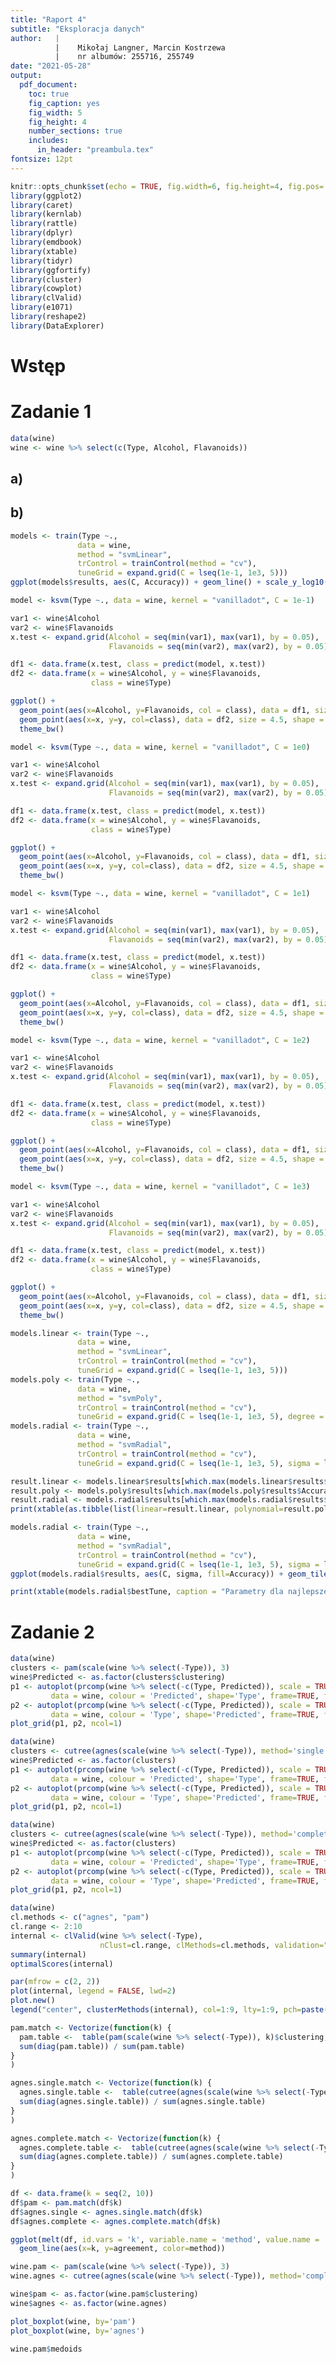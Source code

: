 ```yaml
---
title: "Raport 4"
subtitle: "Eksploracja danych"
author:   |
          |    Mikołaj Langner, Marcin Kostrzewa
          |    nr albumów: 255716, 255749
date: "2021-05-28"
output: 
  pdf_document:
    toc: true
    fig_caption: yes
    fig_width: 5 
    fig_height: 4 
    number_sections: true
    includes:
      in_header: "preambula.tex" 
fontsize: 12pt 
---
```




```r
knitr::opts_chunk$set(echo = TRUE, fig.width=6, fig.height=4, fig.pos='H')
library(ggplot2)
library(caret)
library(kernlab)
library(rattle)
library(dplyr)
library(emdbook)
library(xtable)
library(tidyr)
library(ggfortify)
library(cluster)
library(cowplot)
library(clValid)
library(e1071)
library(reshape2)
library(DataExplorer)
```


# Wstęp



# Zadanie 1

```r
data(wine)
wine <- wine %>% select(c(Type, Alcohol, Flavanoids))
```

## a)

## b)

```r
models <- train(Type ~.,
               data = wine,
               method = "svmLinear",
               trControl = trainControl(method = "cv"),
               tuneGrid = expand.grid(C = lseq(1e-1, 1e3, 5)))
ggplot(models$results, aes(C, Accuracy)) + geom_line() + scale_y_log10() + scale_x_log10()
```

```r
model <- ksvm(Type ~., data = wine, kernel = "vanilladot", C = 1e-1)

var1 <- wine$Alcohol
var2 <- wine$Flavanoids
x.test <- expand.grid(Alcohol = seq(min(var1), max(var1), by = 0.05), 
                      Flavanoids = seq(min(var2), max(var2), by = 0.05))

df1 <- data.frame(x.test, class = predict(model, x.test))
df2 <- data.frame(x = wine$Alcohol, y = wine$Flavanoids,
                  class = wine$Type)

ggplot() +
  geom_point(aes(x=Alcohol, y=Flavanoids, col = class), data = df1, size = .5) + 
  geom_point(aes(x=x, y=y, col=class), data = df2, size = 4.5, shape = 1) + 
  theme_bw() 
```

```r
model <- ksvm(Type ~., data = wine, kernel = "vanilladot", C = 1e0)

var1 <- wine$Alcohol
var2 <- wine$Flavanoids
x.test <- expand.grid(Alcohol = seq(min(var1), max(var1), by = 0.05), 
                      Flavanoids = seq(min(var2), max(var2), by = 0.05))

df1 <- data.frame(x.test, class = predict(model, x.test))
df2 <- data.frame(x = wine$Alcohol, y = wine$Flavanoids,
                  class = wine$Type)

ggplot() +
  geom_point(aes(x=Alcohol, y=Flavanoids, col = class), data = df1, size = .5) + 
  geom_point(aes(x=x, y=y, col=class), data = df2, size = 4.5, shape = 1) + 
  theme_bw() 
```

```r
model <- ksvm(Type ~., data = wine, kernel = "vanilladot", C = 1e1)

var1 <- wine$Alcohol
var2 <- wine$Flavanoids
x.test <- expand.grid(Alcohol = seq(min(var1), max(var1), by = 0.05), 
                      Flavanoids = seq(min(var2), max(var2), by = 0.05))

df1 <- data.frame(x.test, class = predict(model, x.test))
df2 <- data.frame(x = wine$Alcohol, y = wine$Flavanoids,
                  class = wine$Type)

ggplot() +
  geom_point(aes(x=Alcohol, y=Flavanoids, col = class), data = df1, size = .5) + 
  geom_point(aes(x=x, y=y, col=class), data = df2, size = 4.5, shape = 1) + 
  theme_bw() 
```
```r
model <- ksvm(Type ~., data = wine, kernel = "vanilladot", C = 1e2)

var1 <- wine$Alcohol
var2 <- wine$Flavanoids
x.test <- expand.grid(Alcohol = seq(min(var1), max(var1), by = 0.05), 
                      Flavanoids = seq(min(var2), max(var2), by = 0.05))

df1 <- data.frame(x.test, class = predict(model, x.test))
df2 <- data.frame(x = wine$Alcohol, y = wine$Flavanoids,
                  class = wine$Type)

ggplot() +
  geom_point(aes(x=Alcohol, y=Flavanoids, col = class), data = df1, size = .5) + 
  geom_point(aes(x=x, y=y, col=class), data = df2, size = 4.5, shape = 1) + 
  theme_bw() 
```

```r
model <- ksvm(Type ~., data = wine, kernel = "vanilladot", C = 1e3)

var1 <- wine$Alcohol
var2 <- wine$Flavanoids
x.test <- expand.grid(Alcohol = seq(min(var1), max(var1), by = 0.05), 
                      Flavanoids = seq(min(var2), max(var2), by = 0.05))

df1 <- data.frame(x.test, class = predict(model, x.test))
df2 <- data.frame(x = wine$Alcohol, y = wine$Flavanoids,
                  class = wine$Type)

ggplot() +
  geom_point(aes(x=Alcohol, y=Flavanoids, col = class), data = df1, size = .5) + 
  geom_point(aes(x=x, y=y, col=class), data = df2, size = 4.5, shape = 1) + 
  theme_bw() 
```


```r
models.linear <- train(Type ~.,
               data = wine,
               method = "svmLinear",
               trControl = trainControl(method = "cv"),
               tuneGrid = expand.grid(C = lseq(1e-1, 1e3, 5)))
models.poly <- train(Type ~.,
               data = wine,
               method = "svmPoly",
               trControl = trainControl(method = "cv"),
               tuneGrid = expand.grid(C = lseq(1e-1, 1e3, 5), degree = seq(1, 5, 1), scale = seq(.2, 1, .2)))
models.radial <- train(Type ~.,
               data = wine,
               method = "svmRadial",
               trControl = trainControl(method = "cv"),
               tuneGrid = expand.grid(C = lseq(1e-1, 1e3, 5), sigma = lseq(1e-4, 1e0, 5)))

result.linear <- models.linear$results[which.max(models.linear$results$Accuracy), "Accuracy"]
result.poly <- models.poly$results[which.max(models.poly$results$Accuracy), "Accuracy"]
result.radial <- models.radial$results[which.max(models.radial$results$Accuracy), "Accuracy"]
print(xtable(as.tibble(list(linear=result.linear, polynomial=result.poly, radial=result.radial)), digits=3, caption="Porównanie klasyfikatorów dla różnych jąder"), include.rownames=FALSE)
```

```r
models.radial <- train(Type ~.,
               data = wine,
               method = "svmRadial",
               trControl = trainControl(method = "cv"),
               tuneGrid = expand.grid(C = lseq(1e-1, 1e3, 5), sigma = lseq(1e-4, 1e0, 5)))
ggplot(models.radial$results, aes(C, sigma, fill=Accuracy)) + geom_tile() + scale_y_log10() + scale_x_log10()
```

```r
print(xtable(models.radial$bestTune, caption = "Parametry dla najlepszego klasyfikatora"), include.rownames=FALSE)
```

# Zadanie 2

```r
data(wine)
clusters <- pam(scale(wine %>% select(-Type)), 3)
wine$Predicted <- as.factor(clusters$clustering)
p1 <- autoplot(prcomp(wine %>% select(-c(Type, Predicted)), scale = TRUE),
         data = wine, colour = 'Predicted', shape='Type', frame=TRUE, frame.type='norm')
p2 <- autoplot(prcomp(wine %>% select(-c(Type, Predicted)), scale = TRUE),
         data = wine, colour = 'Type', shape='Predicted', frame=TRUE, frame.type='norm')
plot_grid(p1, p2, ncol=1)
```

```r
data(wine)
clusters <- cutree(agnes(scale(wine %>% select(-Type)), method='single'), 3)
wine$Predicted <- as.factor(clusters)
p1 <- autoplot(prcomp(wine %>% select(-c(Type, Predicted)), scale = TRUE),
         data = wine, colour = 'Predicted', shape='Type', frame=TRUE, frame.type='norm')
p2 <- autoplot(prcomp(wine %>% select(-c(Type, Predicted)), scale = TRUE),
         data = wine, colour = 'Type', shape='Predicted', frame=TRUE, frame.type='norm')
plot_grid(p1, p2, ncol=1)
```

```r
data(wine)
clusters <- cutree(agnes(scale(wine %>% select(-Type)), method='complete'), 3)
wine$Predicted <- as.factor(clusters)
p1 <- autoplot(prcomp(wine %>% select(-c(Type, Predicted)), scale = TRUE),
         data = wine, colour = 'Predicted', shape='Type', frame=TRUE, frame.type='norm')
p2 <- autoplot(prcomp(wine %>% select(-c(Type, Predicted)), scale = TRUE),
         data = wine, colour = 'Type', shape='Predicted', frame=TRUE, frame.type='norm')
plot_grid(p1, p2, ncol=1)
```

```r
data(wine)
cl.methods <- c("agnes", "pam")
cl.range <- 2:10
internal <- clValid(wine %>% select(-Type),
                    nClust=cl.range, clMethods=cl.methods, validation="internal")
summary(internal)
optimalScores(internal)

par(mfrow = c(2, 2))
plot(internal, legend = FALSE, lwd=2)
plot.new()
legend("center", clusterMethods(internal), col=1:9, lty=1:9, pch=paste(1:9))
```

```r
pam.match <- Vectorize(function(k) {
  pam.table <-  table(pam(scale(wine %>% select(-Type)), k)$clustering, wine$Type)
  sum(diag(pam.table)) / sum(pam.table)
}
)

agnes.single.match <- Vectorize(function(k) {
  agnes.single.table <-  table(cutree(agnes(scale(wine %>% select(-Type)), method='single'), k), wine$Type)
  sum(diag(agnes.single.table)) / sum(agnes.single.table)
}
)

agnes.complete.match <- Vectorize(function(k) {
  agnes.complete.table <-  table(cutree(agnes(scale(wine %>% select(-Type)), method='complete'), k), wine$Type)
  sum(diag(agnes.complete.table)) / sum(agnes.complete.table)
}
)

df <- data.frame(k = seq(2, 10))
df$pam <- pam.match(df$k)
df$agnes.single <- agnes.single.match(df$k)
df$agnes.complete <- agnes.complete.match(df$k)

ggplot(melt(df, id.vars = 'k', variable.name = 'method', value.name = 'agreement')) +
  geom_line(aes(x=k, y=agreement, color=method))

```


```r
wine.pam <- pam(scale(wine %>% select(-Type)), 3)
wine.agnes <- cutree(agnes(scale(wine %>% select(-Type)), method='complete'), 3)

wine$pam <- as.factor(wine.pam$clustering)
wine$agnes <- as.factor(wine.agnes)

plot_boxplot(wine, by='pam')
plot_boxplot(wine, by='agnes')
```

```r
wine.pam$medoids
```

